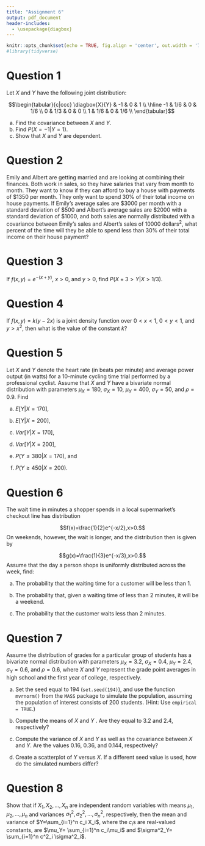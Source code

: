```yaml
---
title: "Assignment 6"
output: pdf_document
header-includes:
  - \usepackage{diagbox}
---
```


```r
knitr::opts_chunk$set(echo = TRUE, fig.align = 'center', out.width = '75%', fig.asp = .75)
#library(tidyverse)
```

# Question 1

Let $X$ and $Y$ have the following joint distribution:

$$\begin{tabular}{c|ccc}
\diagbox{X}{Y} & -1 & 0 & 1 \\
\hline 
-1 & 1/6 & 0 & 1/6 \\
0 & 1/3 & 0 & 0 \\
1  & 1/6 & 0 & 1/6 \\
\end{tabular}$$

(a) Find the covariance between $X$ and $Y$.
(b) Find $P(X = -1|Y = 1)$.
(c) Show that $X$ and $Y$ are dependent.


# Question 2

Emily and Albert are getting married and are looking at combining their finances. Both work in sales, so they have salaries that vary from month to month. They want to know if they can afford to buy a house with payments of \$1350 per month. They only want to spend 30\% of their total income on house payments. If Emily’s average sales are \$3000 per month with a standard deviation of \$500 and Albert's average sales are \$2000 with a standard deviation of \$1000, and both sales are normally distributed with a covariance between Emily's sales and Albert's sales of 10000 dollars^2^, what percent of the time will they be able to spend less than 30\% of their total income on their house payment?

# Question 3

If $f(x, y) = e^{-(x+y)}$, $x > 0$, and $y > 0$, find $P(X+3>Y|X >1/3)$.

# Question 4

If $f(x,y)=k(y-2x)$ is a joint density function over $0<x<1$, $0<y<1$, and $y>x^2$, then what is the value of the constant $k$?

# Question 5

Let $X$ and $Y$ denote the heart rate (in beats per minute) and average power output (in watts) for a 10-minute cycling time trial performed by a professional cyclist. Assume that $X$ and $Y$ have a bivariate normal distribution with parameters $\mu_X=180$, $\sigma_X=10$, $\mu_Y=400$, $\sigma_Y=50$, and $\rho=0.9$. Find

(a) $E[Y|X=170]$,

(b) $E [ Y | X = 200]$,

(c) $Var [ Y | X = 170]$,

(d) $Var [ Y | X = 200]$,

(e) $P(Y\le 380|X = 170)$, and

(f) $P (Y \ge 450 | X = 200)$.

# Question 6

The wait time in minutes a shopper spends in a local supermarket's checkout line has distribution

$$f(x)=\frac{1}{2}e^{-x/2},x>0.$$
On weekends, however, the wait is longer, and the distribution then is given by

$$g(x)=\frac{1}{3}e^{-x/3},x>0.$$
Assume that the day a person shops is uniformly distributed across the week, find:

(a) The probability that the waiting time for a customer will be less than 1. 

(b) The probability that, given a waiting time of less than 2 minutes, it will be a weekend.

(c) The probability that the customer waits less than 2 minutes.

# Question 7

Assume the distribution of grades for a particular group of students has a bivariate normal distribution with parameters $\mu_X=3.2$, $\sigma_X=0.4$, $\mu_Y=2.4$, $\sigma_Y=0.6$, and $\rho=0.6$, where $X$ and $Y$ represent the grade point averages in high school and the first year of college, respectively.

(a) Set the seed equal to 194 (`set.seed(194)`), and use the function `mvrnorm()` from the `MASS` package to simulate the population, assuming the population of interest consists of 200 students. (Hint: Use `empirical = TRUE`.)

(b) Compute the means of $X$ and $Y$ . Are they equal to 3.2 and 2.4, respectively?

(c) Compute the variance of $X$ and $Y$ as well as the covariance between $X$ and $Y$. Are the values 0.16, 0.36, and 0.144, respectively?

(d) Create a scatterplot of $Y$ versus $X$. If a different seed value is used, how do the simulated numbers differ?

# Question 8

Show that if $X_1,X_2,...,X_n$ are independent random variables with means $\mu_1,\mu_2,...,\mu_n$ and variances $\sigma^2_1,\sigma^2_2,...,\sigma^2_n$, respectively, then the mean and variance of $Y=\sum_{i=1}^n c_i X_i$, where the $c_i$s are real-valued constants, are $\mu_Y= \sum_{i=1}^n c_i\mu_i$ and $\sigma^2_Y= \sum_{i=1}^n c^2_i \sigma^2_i$.
